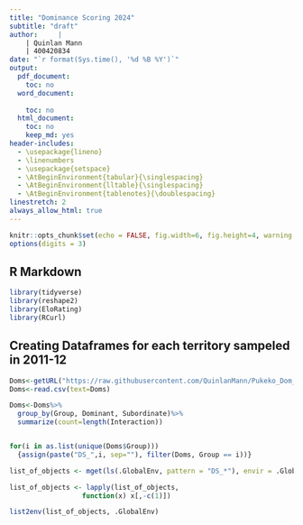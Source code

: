 ---
title: "Dominance Scoring 2024"
subtitle: "draft" 
author:     | 
    | Quinlan Mann
    | 400420834
date: "`r format(Sys.time(), '%d %B %Y')`"
output:
  pdf_document:
    toc: no
  word_document:
    
    toc: no
  html_document:
    toc: no
    keep_md: yes
header-includes:
  - \usepackage{lineno}
  - \linenumbers
  - \usepackage{setspace}
  - \AtBeginEnvironment{tabular}{\singlespacing}
  - \AtBeginEnvironment{lltable}{\singlespacing}
  - \AtBeginEnvironment{tablenotes}{\doublespacing}
linestretch: 2
always_allow_html: true
---

```{r, setup, include=F}
knitr::opts_chunk$set(echo = FALSE, fig.width=6, fig.height=4, warning = F, message = F)
options(digits = 3)
```

## R Markdown

```{r libraries, include=F}
library(tidyverse)
library(reshape2)
library(EloRating)
library(RCurl)
```

## Creating Dataframes for each territory sampeled in 2011-12


```{r Datafrmes, echo=FALSE}
Doms<-getURL("https://raw.githubusercontent.com/QuinlanMann/Pukeko_Dom_Observations/main/Dom_Obs_Master.csv")
Doms<-read.csv(text=Doms)

Doms<-Doms%>%
  group_by(Group, Dominant, Subordinate)%>%
  summarize(count=length(Interaction))


for(i in as.list(unique(Doms$Group))) 
  {assign(paste("DS_",i, sep=""), filter(Doms, Group == i))}

list_of_objects <- mget(ls(.GlobalEnv, pattern = "DS_*"), envir = .GlobalEnv)

list_of_objects <- lapply(list_of_objects, 
                  function(x) x[,-c(1)])

list2env(list_of_objects, .GlobalEnv)
```